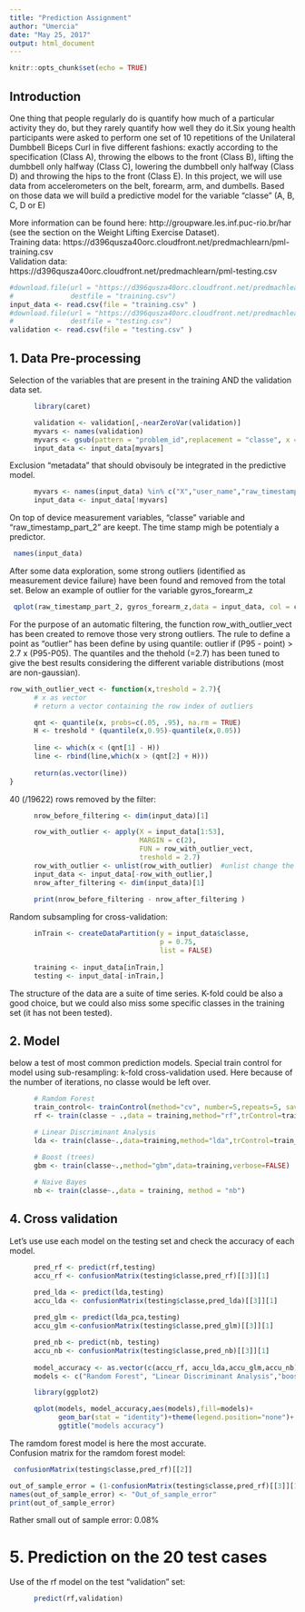```yaml
---
title: "Prediction Assignment"
author: "Umercia"
date: "May 25, 2017"
output: html_document
---
```


```r
knitr::opts_chunk$set(echo = TRUE)
```

## Introduction

One thing that people regularly do is quantify how much of a particular activity they do, but they rarely quantify how well they do it.Six young health participants were asked to perform one set of 10 repetitions of the Unilateral Dumbbell Biceps Curl in five different fashions: exactly according to the specification (Class A), throwing the elbows to the front (Class B), lifting the dumbbell only halfway (Class C), lowering the dumbbell only halfway (Class D) and throwing the hips to the front (Class E).
In this project, we will use data from accelerometers on the belt, forearm, arm, and dumbells. Based on those data we will build a predictive model for the variable "classe" (A, B, C, D or E)


More information can be found here: http://groupware.les.inf.puc-rio.br/har (see the section on the Weight Lifting Exercise Dataset).  
Training data:
https://d396qusza40orc.cloudfront.net/predmachlearn/pml-training.csv  
Validation data:
https://d396qusza40orc.cloudfront.net/predmachlearn/pml-testing.csv

```r
#download.file(url = "https://d396qusza40orc.cloudfront.net/predmachlearn/pml-training.csv",
#              destfile = "training.csv")
input_data <- read.csv(file = "training.csv" )
#download.file(url = "https://d396qusza40orc.cloudfront.net/predmachlearn/pml-testing.csv",
#              destfile = "testing.csv")
validation <- read.csv(file = "testing.csv" )

```

## 1. Data Pre-processing

Selection of the variables that are present in the training AND the validation data set. 
```r
      library(caret)

      validation <- validation[,-nearZeroVar(validation)]
      myvars <- names(validation)
      myvars <- gsub(pattern = "problem_id",replacement = "classe", x = myvars) #keep variable classe
      input_data <- input_data[myvars]
```

Exclusion "metadata" that should obvisouly be integrated in the predictive model. 
```r
      myvars <- names(input_data) %in% c("X","user_name","raw_timestamp_part_1","cvtd_timestamp","num_window")
      input_data <- input_data[!myvars]
```
On top of device measurement variables, "classe" variable and "raw_timestamp_part_2" are keept. The time stamp migh be potentialy a predictor.
```r
 names(input_data)
```


After some data exploration, some strong outliers (identified as measurement device failure) have been found and removed from the total set. 
Below an example of outlier for the variable gyros_forearm_z
```r
 qplot(raw_timestamp_part_2, gyros_forearm_z,data = input_data, col = classe)
```
 
For the purpose of an automatic filtering, the function row_with_outlier_vect has been created to remove those very strong outliers. The rule to define a point as "outlier" has been define by using quantile: outlier if  (P95 - point) > 2.7 x (P95-P05). 
The quantiles and the thehold (=2.7) has been tuned to give the best results considering the different variable distributions (most are non-gaussian).
```r
row_with_outlier_vect <- function(x,treshold = 2.7){
      # x as vector
      # return a vector containing the row index of outliers

      qnt <- quantile(x, probs=c(.05, .95), na.rm = TRUE)
      H <- treshold * (quantile(x,0.95)-quantile(x,0.05))
      
      line <- which(x < (qnt[1] - H))
      line <- rbind(line,which(x > (qnt[2] + H)))
      
      return(as.vector(line))
}
```

 40 (/19622) rows removed by the filter:
```r
      nrow_before_filtering <- dim(input_data)[1]

      row_with_outlier <- apply(X = input_data[1:53], 
                                MARGIN = c(2),
                                FUN = row_with_outlier_vect, 
                                treshold = 2.7)
      row_with_outlier <- unlist(row_with_outlier)  #unlist change the list structure to a single vector
      input_data <- input_data[-row_with_outlier,]  
      nrow_after_filtering <- dim(input_data)[1]
      
      print(nrow_before_filtering - nrow_after_filtering )
```
Random subsampling for cross-validation:
```r
      inTrain <- createDataPartition(y = input_data$classe, 
                                     p = 0.75,
                                     list = FALSE)
      
      training <- input_data[inTrain,]
      testing <- input_data[-inTrain,]
```
The structure of the data are a suite of time series. K-fold could be also a good choice, but we could also miss some specific classes in the training set (it has not been tested).


## 2. Model

below a test of most common prediction models. Special train control for model using sub-resampling: k-fold cross-validation used. Here because of the number of iterations, no classe would be left over.
```r
     
      # Ramdom Forest
      train_control<- trainControl(method="cv", number=5,repeats=5, savePredictions = TRUE,allowParallel = TRUE)
      rf <- train(classe ~ .,data = training,method="rf",trControl=train_control)

      # Linear Discriminant Analysis
      lda <- train(classe~.,data=training,method="lda",trControl=train_control)

      # Boost (trees)
      gbm <- train(classe~.,method="gbm",data=training,verbose=FALSE)
      
      # Naive Bayes
      nb <- train(classe~.,data = training, method = "nb")


```



## 4. Cross validation
Let's use use each model on the testing set and check the accuracy of each model.
 
```r

      pred_rf <- predict(rf,testing)
      accu_rf <- confusionMatrix(testing$classe,pred_rf)[[3]][1]      

      pred_lda <- predict(lda,testing)
      accu_lda <- confusionMatrix(testing$classe,pred_lda)[[3]][1]
      
      pred_glm <- predict(lda_pca,testing)
      accu_glm <-confusionMatrix(testing$classe,pred_glm)[[3]][1]

      pred_nb <- predict(nb, testing)
      accu_nb <- confusionMatrix(testing$classe,pred_nb)[[3]][1]
      
      model_accuracy <- as.vector(c(accu_rf, accu_lda,accu_glm,accu_nb))
      models <- c("Random Forest", "Linear Discriminant Analysis","boosting-trees","Naive Bayes")
```

```r
      library(ggplot2)

      qplot(models, model_accuracy,aes(models),fill=models)+
            geom_bar(stat = "identity")+theme(legend.position="none")+ 
            ggtitle("models accuracy")
```
  
The ramdom forest model is here the most accurate.  
Confusion matrix for the ramdom forest model:
```r
 confusionMatrix(testing$classe,pred_rf)[[2]]
```

```r

out_of_sample_error = (1-confusionMatrix(testing$classe,pred_rf)[[3]][1])*100
names(out_of_sample_error) <- "Out_of_sample_error"
print(out_of_sample_error)
```
Rather small out of sample error: 0.08%


# 5. Prediction on the 20 test cases
Use of the rf model on the test "validation" set:
```r
      predict(rf,validation)
```



